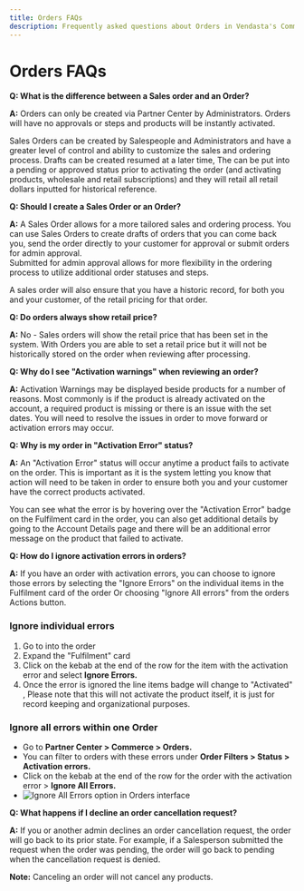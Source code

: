 ```yaml
---
title: Orders FAQs
description: Frequently asked questions about Orders in Vendasta's Commerce platform
---
```


# Orders FAQs

**Q: What is the difference between a Sales order and an Order?**

**A:** Orders can only be created via Partner Center by Administrators. Orders will have no approvals or steps and products will be instantly activated.

Sales Orders can be created by Salespeople and Administrators and have a greater level of control and ability to customize the sales and ordering process. Drafts can be created resumed at a later time, The can be put into a pending or approved status prior to activating the order (and activating products, wholesale and retail subscriptions) and they will retail all retail dollars inputted for historical reference.

**Q: Should I create a Sales Order or an Order?**

**A:** A Sales Order allows for a more tailored sales and ordering process. You can use Sales Orders to create drafts of orders that you can come back you, send the order directly to your customer for approval or submit orders for admin approval.  
Submitted for admin approval allows for more flexibility in the ordering process to utilize additional order statuses and steps.

A sales order will also ensure that you have a historic record, for both you and your customer, of the retail pricing for that order.

**Q: Do orders always show retail price?**

**A:** No - Sales orders will show the retail price that has been set in the system. With Orders you are able to set a retail price but it will not be historically stored on the order when reviewing after processing.

**Q: Why do I see "Activation warnings" when reviewing an order?**

**A:** Activation Warnings may be displayed beside products for a number of reasons. Most commonly is if the product is already activated on the account, a required product is missing or there is an issue with the set dates. You will need to resolve the issues in order to move forward or activation errors may occur.

**Q: Why is my order in "Activation Error" status?**

**A:** An "Activation Error" status will occur anytime a product fails to activate on the order. This is important as it is the system letting you know that action will need to be taken in order to ensure both you and your customer have the correct products activated.

You can see what the error is by hovering over the "Activation Error" badge on the Fulfilment card in the order, you can also get additional details by going to the Account Details page and there will be an additional error message on the product that failed to activate.

**Q: How do I ignore activation errors in orders?**

**A:** If you have an order with activation errors, you can choose to ignore those errors by selecting the "Ignore Errors" on the individual items in the Fulfilment card of the order Or choosing "Ignore All errors" from the orders Actions button.

### **Ignore individual errors**

1. Go to into the order
2. Expand the "Fulfilment" card 
3. Click on the kebab at the end of the row for the item with the activation error and select **Ignore Errors.**
4. Once the error is ignored the line items badge will change to "Activated" , Please note that this will not activate the product itself, it is just for record keeping and organizational purposes. 

### **Ignore all errors within one Order**

- Go to **Partner Center > Commerce > Orders.**
- You can filter to orders with these errors under **Order Filters > Status > Activation errors.**
- Click on the kebab at the end of the row for the order with the activation error > **Ignore All Errors.**
- ![Ignore All Errors option in Orders interface](./img/commerce/orders/orders-faqs-ignore-errors.jpg)

**Q: What happens if I decline an order cancellation request?**

**A:** If you or another admin declines an order cancellation request, the order will go back to its prior state. For example, if a Salesperson submitted the request when the order was pending, the order will go back to pending when the cancellation request is denied.

**Note:** Canceling an order will not cancel any products.